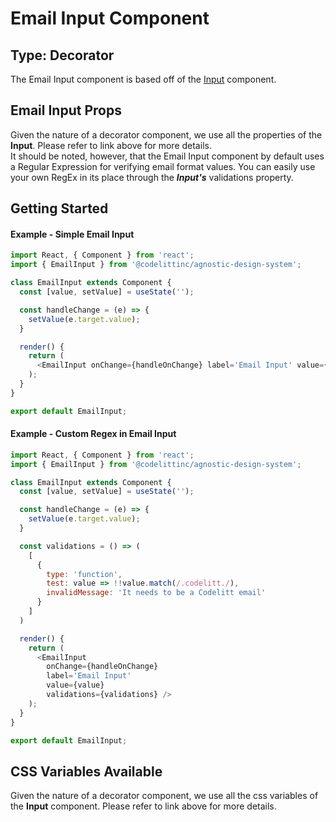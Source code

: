 # Email Input Component

## Type: Decorator

The Email Input component is based off of the [Input](https://design-system.codelitt.dev/?path=/docs/components-input--default) component.

## Email Input Props

Given the nature of a decorator component, we use all the properties of the **Input**. Please refer to link above for more details.<br />
It should be noted, however, that the Email Input component by default uses a Regular Expression for verifying email format values.
You can easily use your own RegEx in its place through the **_Input's_** validations property.<br />

## Getting Started

#### Example - Simple Email Input

```javascript
import React, { Component } from 'react';
import { EmailInput } from '@codelittinc/agnostic-design-system';

class EmailInput extends Component {
  const [value, setValue] = useState('');

  const handleChange = (e) => {
    setValue(e.target.value);
  }

  render() {
    return (
      <EmailInput onChange={handleOnChange} label='Email Input' value={value} />
    );
  }
}

export default EmailInput;
```

#### Example - Custom Regex in Email Input

```javascript
import React, { Component } from 'react';
import { EmailInput } from '@codelittinc/agnostic-design-system';

class EmailInput extends Component {
  const [value, setValue] = useState('');

  const handleChange = (e) => {
    setValue(e.target.value);
  }

  const validations = () => (
    [
      {
        type: 'function',
        test: value => !!value.match(/.codelitt./),
        invalidMessage: 'It needs to be a Codelitt email'
      }
    ]
  )

  render() {
    return (
      <EmailInput
        onChange={handleOnChange}
        label='Email Input'
        value={value}
        validations={validations} />
    );
  }
}

export default EmailInput;
```

## CSS Variables Available

Given the nature of a decorator component, we use all the css variables of the **Input** component. Please refer to link above for more details.
